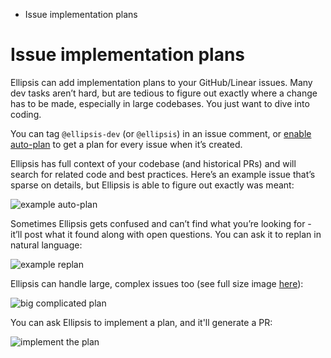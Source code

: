 *   Issue implementation plans

# Issue implementation plans

Ellipsis can add implementation plans to your GitHub/Linear issues. Many dev tasks aren’t hard, but are tedious to figure out exactly where a change has to be made, especially in large codebases. You just want to dive into coding.

You can tag `@ellipsis-dev` (or `@ellipsis`) in an issue comment, or [enable auto-plan](/config) to get a plan for every issue when it’s created.

Ellipsis has full context of your codebase (and historical PRs) and will search for related code and best practices. Here’s an example issue that’s sparse on details, but Ellipsis is able to figure out exactly was meant:

![example auto-plan](https://docs.ellipsis.dev/assets/images/example_plan_retries_to_linear_client-f1b83871f5919341cb925db3987b4a5b.png)

Sometimes Ellipsis gets confused and can’t find what you’re looking for - it’ll post what it found along with open questions. You can ask it to replan in natural language:

![example replan](https://docs.ellipsis.dev/assets/images/replan-example-1ea8c819a4975c5454e756bd9f9b3da2.png)

Ellipsis can handle large, complex issues too (see full size image [here](https://app.ellipsis.dev/plan-issue__complex__full-size.png)):

![big complicated plan](https://docs.ellipsis.dev/assets/images/plan-issue__complex__tiny-size-cd1d404315b7816ac898f9dea3b19b8a.png)

You can ask Ellipsis to implement a plan, and it'll generate a PR:

![implement the plan](https://docs.ellipsis.dev/assets/images/ask-ellipsis-to-implement-plan-18c32a81237d361a28e65e956b12e900.png)